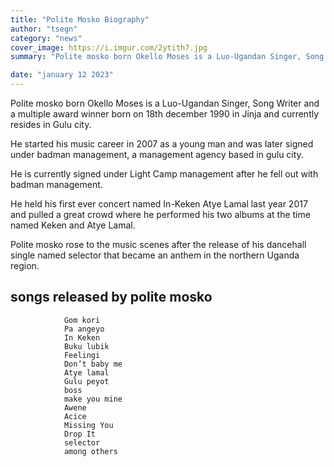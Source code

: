 ```yaml
---
title: "Polite Mosko Biography"
author: "tsegn"
category: "news"
cover_image: https://i.imgur.com/2ytith7.jpg
summary: "Polite mosko born Okello Moses is a Luo-Ugandan Singer, Song Writer and a multiple award winner born on 18th december 1990 in Jinja"

date: "january 12 2023"
---
```


Polite mosko born Okello Moses is a Luo-Ugandan Singer, Song Writer and a multiple award winner born on 18th december 1990 in Jinja and currently resides in Gulu city.

<AdsComponent />

He started his music career in 2007 as a young man and was later signed under badman management, a management agency based in gulu city.

He is currently signed under Light Camp management after he fell out with badman management.

<AdsComponent />

He held his first ever concert named In-Keken Atye Lamal last year 2017 and pulled
a great crowd where he performed his two albums at the time named Keken and Atye
Lamal.

Polite mosko rose to the music scenes after the release of his dancehall single named selector that became an anthem in the northern Uganda region.

## songs released by polite mosko

                Gom kori
                Pa angeyo
                In Keken
                Buku lubik
                Feelingi
                Don’t baby me
                Atye lamal
                Gulu peyot
                boss
                make you mine
                Awene
                Acice
                Missing You
                Drop It
                selector
                among others
